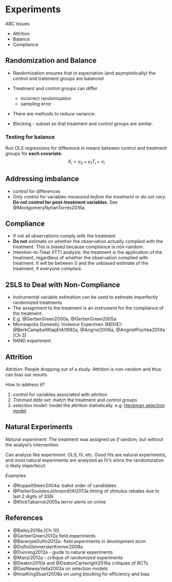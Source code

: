 # Experiments

ABC issues

- Attrition
- Balance
- Compliance

## Randomization and Balance

- Randomization ensures that in expectation (and asymptotically) the control and tratement groups are balanced
- Treatment and control groups can differ

    - incorrect randomization
    - sampling error

- There are methods to reduce variance:
- Blocking - subset so that treatment and control groups are similar.

### Testing for balance

Run OLS regressions for difference in means between control and treatment groups for **each covariate**:
$$
X_i = \gamma_0 + \gamma_1 T_i + \nu_i
$$

## Addressing imbalance

- control for differences
- Only control for variables *measured before the treatment* or *do not vary*.
    **Do not control for post-treatment variables**. See @MontgomeryNyhanTorres2016a.

## Compliance

- If not all observations comply with the treatment
- **Do not** estimate on whether the observation actually complied with the treatment. This is biased because
    compliance is non-random.
- Intention-to-Treat (ITT) analysis: the treatment is the application of the treatment,
    regardless of whether the observation complied with treatment. It will be between 0 and the unbiased
    estimate of the treatment, if everyone complied.

## 2SLS to Deal with Non-Compliance

- Instrumental variable estimation can be used to estimate imperfectly randomized treatments
- The assignment to the treatment is an *instrument* for the compliance of the treatment.
- E.g. @GerberGreen2000a, @GerberGreen2005a
- Minneapolis Domestic Violence Experimen (MDVE): @BerkCampbellKlapEtAl1992a, @Angrist2006a, @AngristPischke2014a [Ch 3]
- RAND experiment


## Attrition

*Attrition*: People dropping out of a study. Attrition is non-random and thus can bias our results.

How to address it?

1. *control* for variables associated with attrition
2. *Trimmed data set*: match the treatment and control groups
3. *selection model*: model the attrition statistically. e.g. [Heckman selection model](https://en.wikipedia.org/wiki/Heckman_correction)

## Natural Experiments

*Natural experiment:* The treatment was assigned *as if* random, but without the analyst's intervention.

Can analyze like experiment: OLS, IV, etc. Good IVs are natural experiments, and most natural experiments
are analyzed as IV's since the randomization is likely imperfecct.

Examples

- @KoppellSteen2004a: ballot order of candidates
- @ParkerSoulelesJohnsonEtAl2013a timing of stimulus rebates due to last 2 digits of SSN
- @KlickTabarrok2005a terror alerts on crime

## References

- @Bailey2016a [Ch 10]
- @GerberGreen2012a field experiments
- @BanerjeeDuflo2012a- field experiments in development econ
- @DufloGlennersterKremer2008a
- @Dunning2012a - guide to natural experiments
- @Manzi2012a - critique of randomized experiments
- @Deaton2010a and @DeatonCartwright2016a critiques of RCTs
- @DasNeweyVella2003a on selection models
- @ImaiKingStuart2008a on using blocking for efficiency and bias
